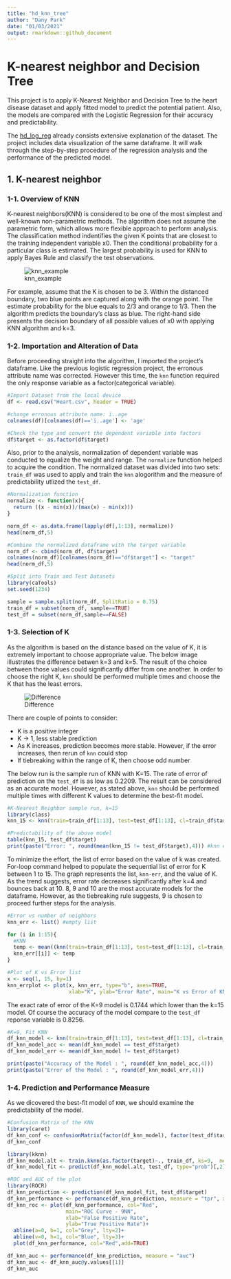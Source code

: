 ```yaml
---
title: "hd_knn_tree"
author: "Dany Park"
date: "01/03/2021"
output: rmarkdown::github_document
---
```

# K-nearest neighbor and Decision Tree
This project is to apply K-Nearest Neighbor and Decision Tree to the heart disease dataset and apply fitted model to predict the potential patient. Also, the models are compared with the Logistic Regression for their accuracy and predictability.

The [hd_log_reg](https://github.com/danypark91/hd_log_reg/blob/main/hd_log_reg_rmarkdown.md) already consists extensive explanation of the dataset. The project includes data visualization of the same dataframe. It will walk through the step-by-step procedure of the regression analysis and the performance of the predicted model.

## 1. K-nearest neighbor
### 1-1. Overview of KNN

K-nearest neighbors(KNN) is considered to be one of the most simplest and well-known non-parametric methods. The algorithm does not assume the parametric form, which allows more flexible approach to perform analysis. The classification method indentifies the given K points that are closest to the training independent variable x0. Then the conditional probability for a particular class is estimated. The largest probability is used for KNN to apply Bayes Rule and classify the test observations.

![knn_example](https://i.imgur.com/XXWScgF.png)

For example, assume that the K is chosen to be 3. Within the distanced boundary, two blue points are captured along with the orange point. The estimate probability for the blue equals to 2/3 and orange to 1/3. Then the algorithm predicts the boundary's class as blue. The right-hand side presents the decision boundary of all possible values of x0 with applying KNN algorithm and k=3. 


### 1-2. Importation and Alteration of Data
Before proceeding straight into the algorithm, I imported the project's dataframe. Like the previous logistic regression project, the erronous attribute name was corrected. However this time, the `knn` function required the only  response variable as a factor(categorical variable).

```r
#Import Dataset from the local device
df <- read.csv("Heart.csv", header = TRUE)

#change erronous attribute name: ï..age
colnames(df)[colnames(df)=='ï..age'] <- 'age'

#Check the type and convert the dependent variable into factors
df$target <- as.factor(df$target)
```
Also, prior to the analysis, normalization of dependent variable was conducted to equalize the weight and range. The `normalize` function helped to acquire the condition. The normalized dataset was divided into two sets: `train_df` was used to apply and train the `knn` alogorithm and the measure of predictability utlized the `test_df`.

```r
#Normalization function
normalize <- function(x){
  return ((x - min(x))/(max(x) - min(x)))
}

norm_df <- as.data.frame(lapply(df[,1:13], normalize))
head(norm_df,5)

#Combine the normalized dataframe with the target variable
norm_df <- cbind(norm_df, df$target)
colnames(norm_df)[colnames(norm_df)=="df$target"] <- "target"
head(norm_df,5)

#Split into Train and Test Datasets
library(caTools)
set.seed(1234)

sample = sample.split(norm_df, SplitRatio = 0.75)
train_df = subset(norm_df, sample==TRUE)
test_df = subset(norm_df,sample==FALSE)
```

### 1-3. Selection of K
As the algorithm is based on the distance based on the value of K, it is extremely important to choose appropriate value. The below image illustrates the difference betwen k=3 and k=5. The result of the choice between those values could significantly differ from one another. In order to choose the right K, `knn` should be performed multiple times and choose the K that has the least errors. 

![Difference](https://upload.wikimedia.org/wikipedia/commons/thumb/e/e7/KnnClassification.svg/330px-KnnClassification.svg.png)

There are couple of points to consider:

* K is a positive integer
* K -> 1, less stable prediction
* As K increases, prediction becomes more stable. However, if the error increases, then rerun of `knn` could stop
* If tiebreaking within the range of K, then choose odd number

The below run is the sample run of KNN with K=15. The rate of error of prediction on the `test_df` is as low as 0.2209. The result can be considered as an accurate model. However, as stated above, `knn` should be performed multiple times with different K values to determine the best-fit model.

```r
#K-Nearest Neighbor sample run, k=15
library(class)
knn_15 <- knn(train=train_df[1:13], test=test_df[1:13], cl=train_df$target, k=15)

#Predictability of the above model
table(knn_15, test_df$target)
print(paste("Error: ", round(mean(knn_15 != test_df$target),4))) #knn error rate
```

To minimize the effort, the list of error based on the value of k was created. For-loop command helped to populate the sequential list of error for K between 1 to 15. The graph represents the list, `knn-err`, and the value of K. As the trend suggests, error rate decreases significantly after k=4 and bounces back at 10. 8, 9 and 10 are the most accurate models for the dataframe. However, as the tiebreaking rule suggests, 9 is chosen to proceed further steps for the analysis.

```r
#Error vs number of neighbors
knn_err <- list() #empty list

for (i in 1:15){
  #KNN
  temp <- mean((knn(train=train_df[1:13], test=test_df[1:13], cl=train_df$target, k=i)) != test_df$target)
  knn_err[[i]] <- temp
}

#Plot of K vs Error list
x <- seq(1, 15, by=1)
knn_errplot <- plot(x, knn_err, type="b", axes=TRUE,
                    xlab="K", ylab="Error Rate", main="K vs Error of KNN", col="Red")
```
The exact rate of error of the K=9 model is 0.1744 which lower than the k=15 model. Of course the accuracy of the model compare to the `test_df` reponse variable is 0.8256. 
```r
#K=9, Fit KNN
df_knn_model <- knn(train=train_df[1:13], test=test_df[1:13], cl=train_df$target, k=9)
df_knn_model_acc <- mean(df_knn_model == test_df$target)
df_knn_model_err <- mean(df_knn_model != test_df$target)

print(paste("Accuracy of the Model : ", round(df_knn_model_acc,4)))
print(paste("Error of the Model : ", round(df_knn_model_err,4)))
```

### 1-4. Prediction and Performance Measure
As we dicovered the best-fit model of `KNN`, we should examine the predictability of the model. 

```r
#Confusion Matrix of the KNN
library(caret)
df_knn_conf <- confusionMatrix(factor(df_knn_model), factor(test_df$target), positive=as.character(1))
df_knn_conf
```

```r
library(kknn)
df_knn_model.alt <- train.kknn(as.factor(target)~., train_df, ks=9,  method="knn", scale=TRUE)
df_knn_model_fit <- predict(df_knn_model.alt, test_df, type="prob")[,2]

#ROC and AUC of the plot
library(ROCR)
df_knn_prediction <- prediction(df_knn_model_fit, test_df$target)
df_knn_performance <- performance(df_knn_prediction, measure = "tpr", x.measure = "fpr")
df_knn_roc <- plot(df_knn_performance, col="Red",
                   main="ROC Curve - 9NN",
                   xlab="False Positive Rate",
                   ylab="True Positive Rate")+
  abline(a=0, b=1, col="Grey", lty=2)+
  abline(v=0, h=1, col="Blue", lty=3)+
  plot(df_knn_performance, col="Red",add=TRUE)

df_knn_auc <- performance(df_knn_prediction, measure = "auc")
df_knn_auc <- df_knn_auc@y.values[[1]]
df_knn_auc
```
